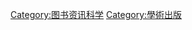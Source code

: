 {{Commonscat|Bibliography}}
{{Catmore}}

[[Category:图书资讯科学|Category:图书资讯科学]]
[[Category:學術出版|Category:學術出版]]